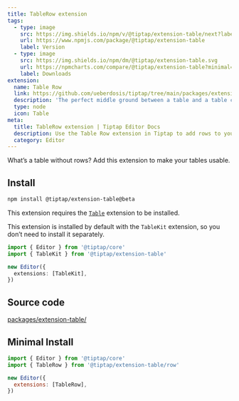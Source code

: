 ```yaml
---
title: TableRow extension
tags:
  - type: image
    src: https://img.shields.io/npm/v/@tiptap/extension-table/next?label=version
    url: https://www.npmjs.com/package/@tiptap/extension-table
    label: Version
  - type: image
    src: https://img.shields.io/npm/dm/@tiptap/extension-table.svg
    url: https://npmcharts.com/compare/@tiptap/extension-table?minimal=true
    label: Downloads
extension:
  name: Table Row
  link: https://github.com/ueberdosis/tiptap/tree/main/packages/extension-table
  description: 'The perfect middle ground between a table and a table cell.'
  type: node
  icon: Table
meta:
  title: TableRow extension | Tiptap Editor Docs
  description: Use the Table Row extension in Tiptap to add rows to your tables for a better table structure. Learn more in our docs!
  category: Editor
---
```



What’s a table without rows? Add this extension to make your tables usable.

<CodeDemo path="/Nodes/Table" />

## Install

```bash
npm install @tiptap/extension-table@beta
```

This extension requires the [`Table`](/editor/extensions/nodes/table) extension to be installed.

This extension is installed by default with the `TableKit` extension, so you don’t need to install it separately.

```ts
import { Editor } from '@tiptap/core'
import { TableKit } from '@tiptap/extension-table'

new Editor({
  extensions: [TableKit],
})
```

## Source code

[packages/extension-table/](https://github.com/ueberdosis/tiptap/blob/main/packages/extension-table/src/row)

## Minimal Install

```js
import { Editor } from '@tiptap/core'
import { TableRow } from '@tiptap/extension-table/row'

new Editor({
  extensions: [TableRow],
})
```

